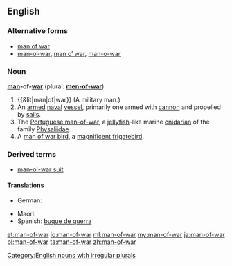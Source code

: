 ==English==

===Alternative forms===
* [[man of war]]
* [[man-o'-war|man-o’-war]], [[man o' war|man o’ war]], [[man-o-war]]

===Noun===
'''[[man]]-of-[[war]]''' (plural: '''[[men-of-war]]''')

# {{&lit|man|of|war}} (A military man.)
# An [[armed]] [[naval]] [[vessel]], primarily one armed with [[cannon]] and propelled by [[sail]]s.
# The [[Portuguese man-of-war]], a [[jellyfish]]-like marine [[cnidarian]] of the family [[Physaliidae]].
# A [[man of war bird]], a [[w:Magnificent Frigatebird|magnificent frigatebird]].

===Derived terms===
* [[man-o'-war suit]]

====Translations====
{{trans-top|armed naval vessel}}
* German: {{t+|de|Kriegsschiff|n}}
{{trans-mid}}
* Maori: {{t|mi|manuao}}
* Spanish: [[buque de guerra]] {{g|m}}
{{trans-bottom}}

{{trans-top|jellyfish}}
{{trans-mid}}
{{trans-bottom}}

[[Category:English nouns with irregular plurals]]

[[et:man-of-war]]
[[io:man-of-war]]
[[ml:man-of-war]]
[[my:man-of-war]]
[[ja:man-of-war]]
[[pl:man-of-war]]
[[ta:man-of-war]]
[[zh:man-of-war]]